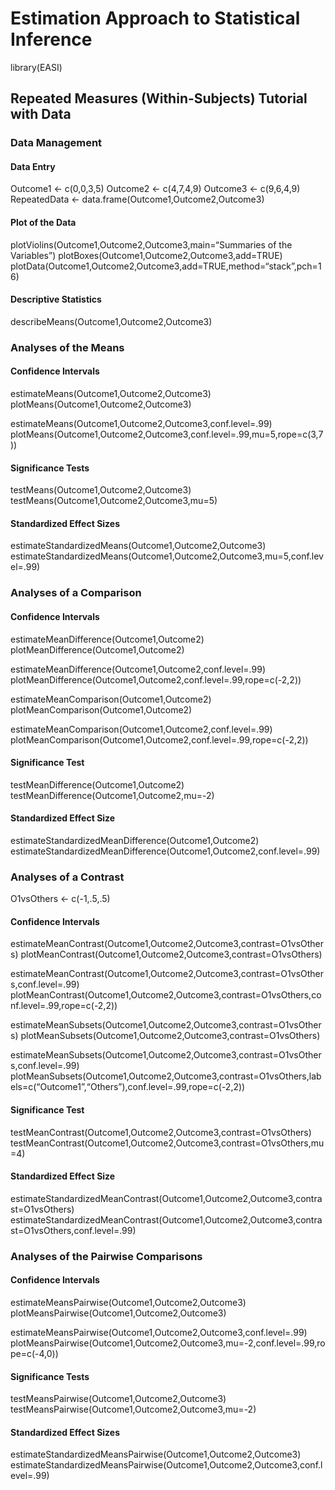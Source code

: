 # Estimation Approach to Statistical Inference

library(EASI)

## Repeated Measures (Within-Subjects) Tutorial with Data

### Data Management

#### Data Entry

Outcome1 <- c(0,0,3,5)
Outcome2 <- c(4,7,4,9)
Outcome3 <- c(9,6,4,9)
RepeatedData <- data.frame(Outcome1,Outcome2,Outcome3)

#### Plot of the Data

plotViolins(Outcome1,Outcome2,Outcome3,main="Summaries of the Variables")
plotBoxes(Outcome1,Outcome2,Outcome3,add=TRUE)
plotData(Outcome1,Outcome2,Outcome3,add=TRUE,method="stack",pch=16)

#### Descriptive Statistics

describeMeans(Outcome1,Outcome2,Outcome3)

### Analyses of the Means

#### Confidence Intervals

estimateMeans(Outcome1,Outcome2,Outcome3)
plotMeans(Outcome1,Outcome2,Outcome3)

estimateMeans(Outcome1,Outcome2,Outcome3,conf.level=.99)
plotMeans(Outcome1,Outcome2,Outcome3,conf.level=.99,mu=5,rope=c(3,7))

#### Significance Tests

testMeans(Outcome1,Outcome2,Outcome3)
testMeans(Outcome1,Outcome2,Outcome3,mu=5)

#### Standardized Effect Sizes

estimateStandardizedMeans(Outcome1,Outcome2,Outcome3)
estimateStandardizedMeans(Outcome1,Outcome2,Outcome3,mu=5,conf.level=.99)

### Analyses of a Comparison

#### Confidence Intervals

estimateMeanDifference(Outcome1,Outcome2)
plotMeanDifference(Outcome1,Outcome2)

estimateMeanDifference(Outcome1,Outcome2,conf.level=.99)
plotMeanDifference(Outcome1,Outcome2,conf.level=.99,rope=c(-2,2))

estimateMeanComparison(Outcome1,Outcome2)
plotMeanComparison(Outcome1,Outcome2)

estimateMeanComparison(Outcome1,Outcome2,conf.level=.99)
plotMeanComparison(Outcome1,Outcome2,conf.level=.99,rope=c(-2,2))

#### Significance Test

testMeanDifference(Outcome1,Outcome2)
testMeanDifference(Outcome1,Outcome2,mu=-2)

#### Standardized Effect Size

estimateStandardizedMeanDifference(Outcome1,Outcome2)
estimateStandardizedMeanDifference(Outcome1,Outcome2,conf.level=.99)

### Analyses of a Contrast

O1vsOthers <- c(-1,.5,.5)

#### Confidence Intervals

estimateMeanContrast(Outcome1,Outcome2,Outcome3,contrast=O1vsOthers)
plotMeanContrast(Outcome1,Outcome2,Outcome3,contrast=O1vsOthers)

estimateMeanContrast(Outcome1,Outcome2,Outcome3,contrast=O1vsOthers,conf.level=.99)
plotMeanContrast(Outcome1,Outcome2,Outcome3,contrast=O1vsOthers,conf.level=.99,rope=c(-2,2))

estimateMeanSubsets(Outcome1,Outcome2,Outcome3,contrast=O1vsOthers)
plotMeanSubsets(Outcome1,Outcome2,Outcome3,contrast=O1vsOthers)

estimateMeanSubsets(Outcome1,Outcome2,Outcome3,contrast=O1vsOthers,conf.level=.99)
plotMeanSubsets(Outcome1,Outcome2,Outcome3,contrast=O1vsOthers,labels=c("Outcome1","Others"),conf.level=.99,rope=c(-2,2))

#### Significance Test

testMeanContrast(Outcome1,Outcome2,Outcome3,contrast=O1vsOthers)
testMeanContrast(Outcome1,Outcome2,Outcome3,contrast=O1vsOthers,mu=4)

#### Standardized Effect Size

estimateStandardizedMeanContrast(Outcome1,Outcome2,Outcome3,contrast=O1vsOthers)
estimateStandardizedMeanContrast(Outcome1,Outcome2,Outcome3,contrast=O1vsOthers,conf.level=.99)

### Analyses of the Pairwise Comparisons

#### Confidence Intervals

estimateMeansPairwise(Outcome1,Outcome2,Outcome3)
plotMeansPairwise(Outcome1,Outcome2,Outcome3)

estimateMeansPairwise(Outcome1,Outcome2,Outcome3,conf.level=.99)
plotMeansPairwise(Outcome1,Outcome2,Outcome3,mu=-2,conf.level=.99,rope=c(-4,0))

#### Significance Tests

testMeansPairwise(Outcome1,Outcome2,Outcome3)
testMeansPairwise(Outcome1,Outcome2,Outcome3,mu=-2)

#### Standardized Effect Sizes

estimateStandardizedMeansPairwise(Outcome1,Outcome2,Outcome3)
estimateStandardizedMeansPairwise(Outcome1,Outcome2,Outcome3,conf.level=.99)
